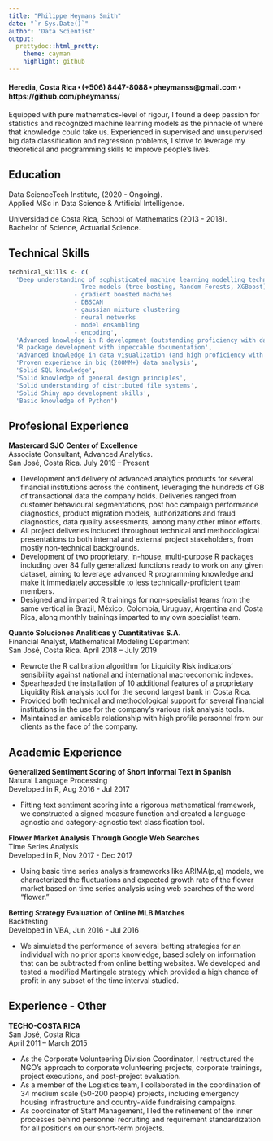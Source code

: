 ```yaml
---
title: "Philippe Heymans Smith"
date: "`r Sys.Date()`"
author: 'Data Scientist'
output:
  prettydoc::html_pretty:
    theme: cayman
    highlight: github
---
```


#### Heredia, Costa Rica ⬝ (+506) 8447-8088 ⬝ pheymanss@gmail.com ⬝ https://github.com/pheymanss/

Equipped with pure mathematics-level of rigour, I found a deep passion for statistics and recognized machine learning models as the pinnacle of where that knowledge could take us. Experienced in supervised and unsupervised big data classification and regression problems, I strive to leverage my theoretical and programming skills to improve people's lives.

## Education

Data ScienceTech Institute, (2020 - Ongoing).  
Applied MSc in Data Science & Artificial Intelligence.

Universidad de Costa Rica, School of Mathematics (2013 - 2018).  
Bachelor of Science, Actuarial Science.

## Technical Skills

```r
technical_skills <- c(
  'Deep understanding of sophisticated machine learning modelling techniques such as:
                  - Tree models (tree bosting, Random Forests, XGBoost)
                  - gradient boosted machines
                  - DBSCAN
                  - gaussian mixture clustering
                  - neural networks
                  - model ensambling
                  - encoding',
  'Advanced knowledge in R development (outstanding proficiency with data.table and purrr)',
  'R package development with impeccable documentation',
  'Advanced knowledge in data visualization (and high proficiency with ggplot)',
  'Proven experience in big (200MM+) data analysis',
  'Solid SQL knowledge',
  'Solid knowledge of general design principles',
  'Solid understanding of distributed file systems',
  'Solid Shiny app development skills',
  'Basic knowledge of Python')
```

## Profesional Experience

**Mastercard SJO Center of Excellence**  
Associate Consultant, Advanced Analytics.  
San José, Costa Rica. July 2019 -- Present

*	Development and delivery of advanced analytics products for several financial institutions across the continent, leveraging the hundreds of GB of transactional data the company holds. Deliveries ranged from customer behavioural segmentations, post hoc campaign performance diagnostics, product migration models, authorizations and fraud diagnostics, data quality assessments, among many other minor efforts. 
* All project deliveries included throughout technical and methodological presentations to both internal and external project stakeholders, from mostly non-technical backgrounds.
*	Development of two proprietary, in-house, multi-purpose R packages including over 84 fully generalized functions ready to work on any given dataset, aiming to leverage advanced R programming knowledge and make it immediately accessible to less technically-proficient team members.
* Designed and imparted R trainings for non-specialist teams from the same vertical in Brazil, México, Colombia, Uruguay, Argentina and Costa Rica, along monthly trainings imparted to my own specialist team.

**Quanto Soluciones Analíticas y Cuantitativas S.A.**  
Financial Analyst, Mathematical Modeling Department  
San José, Costa Rica. April 2018 – July 2019

* Rewrote the R calibration algorithm for Liquidity Risk indicators' sensibility against national and international macroeconomic indexes.
* Spearheaded the installation of 10 additional features of a proprietary Liquidity Risk analysis tool for the second largest bank in Costa Rica. 
*	Provided both technical and methodological support for several financial institutions in the use for the company’s various risk analysis tools.
*	Maintained an amicable relationship with high profile personnel from our clients as the face of the company.

## Academic Experience

**Generalized Sentiment Scoring of Short Informal Text in Spanish**  
Natural Language Processing  
Developed in R, Aug 2016 - Jul 2017

- Fitting text sentiment scoring into a rigorous mathematical framework, we constructed a signed measure function and created a language-agnostic and category-agnostic text classification tool. 

**Flower Market Analysis Through Google Web Searches**  
Time Series Analysis  
Developed in R, Nov 2017 - Dec 2017

- Using basic time series analysis frameworks like ARIMA(p,q) models, we characterized the fluctuations and expected growth rate of the flower market based on time series analysis using web searches of the word “flower.”

**Betting Strategy Evaluation of Online MLB Matches**  
Backtesting  
Developed in VBA, Jun 2016 - Jul 2016

- We simulated the performance of several betting strategies for an individual with no prior sports knowledge, based solely on information that can be subtracted from online betting websites. We developed and tested a modified Martingale strategy which provided a high chance of profit in any subset of the time interval studied. 

## Experience - Other

**TECHO-COSTA RICA**  
San José, Costa Rica  
April 2011 – March 2015

-	As the Corporate Volunteering Division Coordinator, I restructured the NGO’s approach to corporate volunteering projects, corporate trainings, project executions, and post-project evaluation.
-	As a member of the Logistics team, I collaborated in the coordination of 34 medium scale (50-200 people) projects, including emergency housing infrastructure and country-wide fundraising campaigns.
-	As coordinator of Staff Management, I led the refinement of the inner processes behind personnel recruiting and requirement standardization for all positions on our short-term projects.

